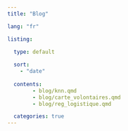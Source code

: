 ```yaml
---
title: "Blog"

lang: "fr"

listing:

  type: default
  
  sort: 
    - "date"
  
  contents:
        - blog/knn.qmd
        - blog/carte_volontaires.qmd
        - blog/reg_logistique.qmd

  categories: true
---
```

